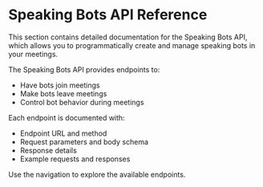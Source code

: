 # Speaking Bots API Reference

This section contains detailed documentation for the Speaking Bots API, which allows you to programmatically create and manage speaking bots in your meetings.

The Speaking Bots API provides endpoints to:

- Have bots join meetings
- Make bots leave meetings
- Control bot behavior during meetings

Each endpoint is documented with:

- Endpoint URL and method
- Request parameters and body schema
- Response details
- Example requests and responses

Use the navigation to explore the available endpoints.
